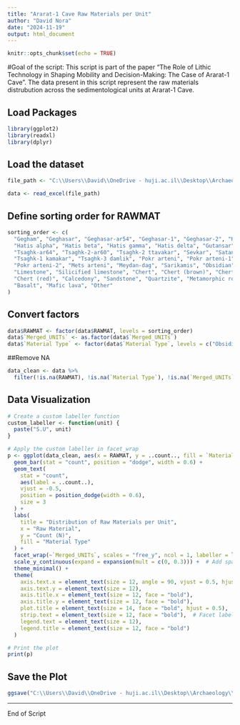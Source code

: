 ```yaml
---
title: "Ararat-1 Cave Raw Materials per Unit"
author: "David Nora"
date: "2024-11-19"
output: html_document
---
```


```r
knitr::opts_chunk$set(echo = TRUE)
```

#Goal of the script: This script is part of the paper "The Role of Lithic Technology in Shaping Mobility and Decision-Making: The Case of Ararat-1 Cave". The data present in this script represent the raw materials distrubution across the sedimentological units at Ararat-1 Cave.

## Load Packages
```r
library(ggplot2)
library(readxl)
library(dplyr)
```

## Load the dataset
```r
file_path <- "C:\\Users\\David\\OneDrive - huji.ac.il\\Desktop\\Archaeology\\Publications\\In_Proguess\\PhD\\QSR\\Ararat1caveLithicQSR\\analysis\\data\\raw_data\\Lithic_Attribute_Analysis_Ararat_1_CaveQSR.xlsx"

data <- read_excel(file_path)
```

## Define sorting order for RAWMAT
```r
sorting_order <- c(
  "Gegham", "Geghasar", "Geghasar-ar54", "Geghasar-1", "Geghasar-2", "Hatis",
  "Hatis alpha", "Hatis beta", "Hatis gamma", "Hatis delta", "Gutansar",
  "Tsaghk-ar64", "Tsaghk-2-ar60", "Tsaghk-2 ttavakar", "Sevkar", "Satanakar",
  "Tsaghk-1 kamakar", "Tsaghk-3 damlik", "Pokr arteni", "Pokr arteni-1",
  "Pokr arteni-2", "Mets arteni", "Meydan-dag", "Sarikamis", "Obsidian",
  "Limestone", "Silicified limestone", "Chert", "Chert (brown)", "Chert (green)",
  "Chert (red)", "Calcedony", "Sandstone", "Quartzite", "Metamorphic rock",
  "Basalt", "Mafic lava", "Other"
)
```

## Convert factors
```r
data$RAWMAT <- factor(data$RAWMAT, levels = sorting_order)
data$`Merged_UNITs` <- as.factor(data$`Merged_UNITs`)
data$`Material Type` <- factor(data$`Material Type`, levels = c("Obsidian", "Non-Obsidian"))
```

##Remove NA
```r
data_clean <- data %>%
  filter(!is.na(RAWMAT), !is.na(`Material Type`), !is.na(`Merged_UNITs`))
```

## Data Visualization
```r
# Create a custom labeller function
custom_labeller <- function(unit) {
  paste("S.U", unit)
}

# Apply the custom labeller in facet_wrap
p <- ggplot(data_clean, aes(x = RAWMAT, y = ..count.., fill = `Material Type`)) +
  geom_bar(stat = "count", position = "dodge", width = 0.6) +
  geom_text(
    stat = "count", 
    aes(label = ..count..), 
    vjust = -0.5, 
    position = position_dodge(width = 0.6), 
    size = 3
  ) +
  labs(
    title = "Distribution of Raw Materials per Unit",
    x = "Raw Material",
    y = "Count (N)",
    fill = "Material Type"
  ) +
  facet_wrap(~`Merged_UNITs`, scales = "free_y", ncol = 1, labeller = labeller(`Merged_UNITs` = custom_labeller)) +  # Add custom labels
  scale_y_continuous(expand = expansion(mult = c(0, 0.3))) +  # Add space above bars
  theme_minimal() +
  theme(
    axis.text.x = element_text(size = 12, angle = 90, vjust = 0.5, hjust = 1),
    axis.text.y = element_text(size = 12),
    axis.title.x = element_text(size = 12, face = "bold"),
    axis.title.y = element_text(size = 12, face = "bold"),
    plot.title = element_text(size = 14, face = "bold", hjust = 0.5),
    strip.text = element_text(size = 12, face = "bold"),  # Facet labels
    legend.text = element_text(size = 12),
    legend.title = element_text(size = 12, face = "bold")
  )

# Print the plot
print(p)

```

## Save the Plot
```r
ggsave("C:\\Users\\David\\OneDrive - huji.ac.il\\Desktop\\Archaeology\\Publications\\In_Proguess\\PhD\\QSR\\Ararat1caveLithicQSR\\analysis\\data\\derived_data\\P_RMU_Units.png", plot = p, width = 12, height = 8, dpi = 300, bg = 'white')
```

----
End of Script
